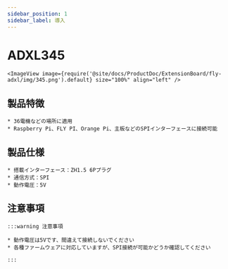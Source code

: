 ```yaml
---
sidebar_position: 1
sidebar_label: 導入
---
```




# ADXL345

    <ImageView image={require('@site/docs/ProductDoc/ExtensionBoard/fly-adxl/img/345.png').default} size="100%" align="left" />



## 製品特徴

    * 36電機などの場所に適用
    * Raspberry Pi、FLY PI、Orange Pi、主板などのSPIインターフェースに接続可能

## 製品仕様

    * 搭載インターフェース：ZH1.5 6Pプラグ
    * 通信方式：SPI
    * 動作電圧：5V

## 注意事項

    :::warning 注意事項

    * 動作電圧は5Vです、間違えて接続しないでください
    * 各種ファームウェアに対応していますが、SPI接続が可能かどうか確認してください

    :::